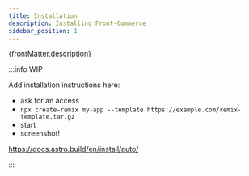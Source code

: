 ```yaml
---
title: Installation
description: Installing Front-Commerce
sidebar_position: 1
---
```


<p>{frontMatter.description}</p>

:::info WIP

Add installation instructions here:

- ask for an access
- `npx create-remix my-app --template https://example.com/remix-template.tar.gz`
- start
- screenshot!

https://docs.astro.build/en/install/auto/

:::
